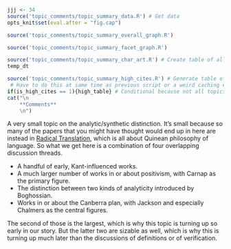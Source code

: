 ```r
jjj <- 34
source('topic_comments/topic_summary_data.R') # Get data
opts_knit$set(eval.after = "fig.cap")
```

```r
source('topic_comments/topic_summary_overall_graph.R')
```

```r
source('topic_comments/topic_summary_facet_graph.R')
```

```r
source('topic_comments/topic_summary_char_art.R') # Create table of all articles in topic
temp_dt
```

```r
source('topic_comments/topic_summary_high_cites.R') # Generate table of highly cited articles. 
 # Have to do this at same time as previous script or a weird caching error occurs.
if(is_high_cites == 1){high_table} # Conditional because not all topics have high cites
cat("\n
	**Comments**
	\n")
```

A very small topic on the analytic/synthetic distinction. It's small because so many of the papers that you might have thought would end up in here are instead in [Radical Translation](#topic60), which is all about Quinean philosophy of language. So what we get here is a combination of four overlapping discussion threads.

- A handful of early, Kant-influenced works.
- A much larger number of works in or about positivism, with Carnap as the primary figure.
- The distinction between two kinds of analyticity introduced by Boghossian.
- Works in or about the Canberra plan, with Jackson and especially Chalmers as the central figures.

The second of those is the largest, which is why this topic is turning up so early in our story. But the latter two are sizable as well, which is why this is turning up much later than the discussions of definitions or of verification.
